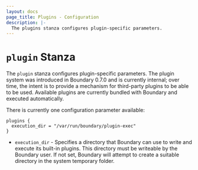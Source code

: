 ```yaml
---
layout: docs
page_title: Plugins - Configuration
description: |-
  The plugins stanza configures plugin-specific parameters.
---
```


# `plugin` Stanza

The `plugin` stanza configures plugin-specific parameters. The plugin system was
introduced in Boundary 0.7.0 and is currently internal; over time, the intent is
to provide a mechanism for third-party plugins to be able to be used. Available
plugins are currently bundled with Boundary and executed automatically.

There is currently one configuration parameter available:

```hcl
plugins {
  execution_dir = "/var/run/boundary/plugin-exec"
}
```

- `execution_dir` - Specifies a directory that Boundary can use to write and
  execute its built-in plugins. This directory must be writeable by the Boundary
  user. If not set, Boundary will attempt to create a suitable directory in the
  system temporary folder.
